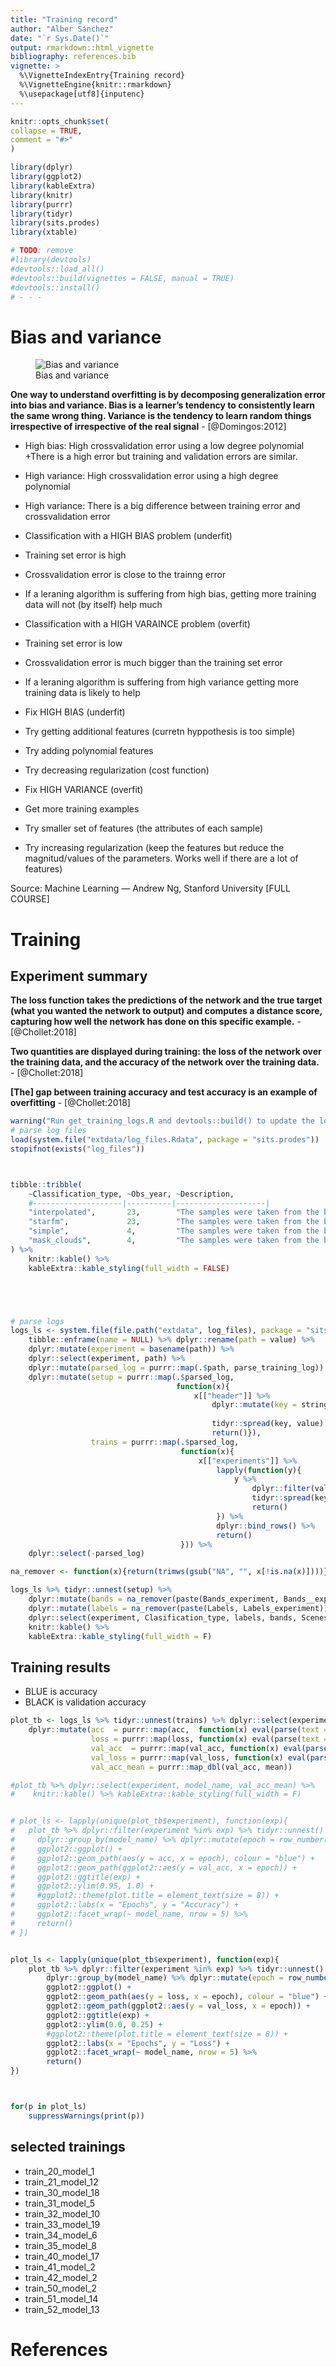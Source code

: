 ```yaml
---
title: "Training record"
author: "Alber Sánchez"
date: "`r Sys.Date()`"
output: rmarkdown::html_vignette
bibliography: references.bib
vignette: >
  %\VignetteIndexEntry{Training record}
  %\VignetteEngine{knitr::rmarkdown}
  %\usepackage[utf8]{inputenc}
---
```

  
  
  
```r
knitr::opts_chunk$set(
collapse = TRUE,
comment = "#>"
)

library(dplyr)
library(ggplot2)
library(kableExtra)
library(knitr)
library(purrr)
library(tidyr)
library(sits.prodes)
library(xtable)

# TODO: remove
#library(devtools)
#devtools::load_all()
#devtools::build(vignettes = FALSE, manual = TRUE)
#devtools::install()
# - - - 


```


# Bias and variance

![Bias and variance](./img/bias_variance.png)

**One way to understand overfitting is by decomposing generalization error into bias and variance. Bias is a learner’s tendency to consistently learn the same wrong thing. Variance is the tendency to learn random things irrespective of irrespective of the real signal** - [@Domingos:2012]


* High bias:     High crossvalidation error using a low  degree polynomial
+There is a high error but training and validation errors are similar. 
* High variance: High crossvalidation error using a high degree polynomial
+ High variance: There is a big difference between training error and crossvalidation error

* Classification with a HIGH BIAS problem (underfit)
+ Training set error is high
+ Crossvalidation error is close to the trainng error
+ If a leraning algorithm is suffering from high bias, getting more training data will not (by itself) help much
* Classification with a HIGH VARAINCE problem (overfit)
+ Training set error is low
+ Crossvalidation error is much bigger than the training set error
+ If a leraning algorithm is suffering from high variance getting more training data is likely to help

* Fix HIGH BIAS (underfit)
+ Try getting additional features (curretn hyppothesis is too simple)
+ Try adding polynomial features 
+ Try decreasing regularization (cost function)
* Fix HIGH VARIANCE (overfit)
+ Get more training examples
+ Try smaller set of features (the attributes of each sample)
+ Try increasing regularization (keep the features but reduce the magnitud/values of the parameters. Works well if there are a lot of features)

Source: Machine Learning — Andrew Ng, Stanford University [FULL COURSE]



# Training

## Experiment summary

**The loss function takes the predictions of the network and the true target (what
you wanted the network to output) and computes a distance score, capturing how well the
network has done on this specific example.** - [@Chollet:2018]

**Two quantities are displayed during training: the loss of the network over the training
data, and the accuracy of the network over the training data.** - [@Chollet:2018]

**[The] gap between training accuracy and test accuracy is an example of
overfitting** - [@Chollet:2018]



```r
warning("Run get_training_logs.R and devtools::build() to update the logs in this package!")
# parse log files
load(system.file("extdata/log_files.Rdata", package = "sits.prodes"))
stopifnot(exists("log_files"))



tibble::tribble(
    ~Classification_type, ~Obs_year, ~Description,
    #--------------------|----------|--------------------|
    "interpolated",       23,        "The samples were taken from the bricks of Landsat 8 where the clouds were filled up by interpolation of MXD13 data. The vegetation indexes were recalculated from the bricks of the corresponding bands.",
    "starfm",             23,        "The samples were taken from the bricks of Landsat 8 where the clouds were filled up by the StarFM mixture model (Landsat 8 - MOD13Q1 mixture model).",
    "simple",             4,         "The samples were taken from the bricks of the best 4 Landsat 8 images of a year.",
    "mask_clouds",        4,         "The samples were taken from the bricks of the best 4 Landsat 8 images of a year and the clouds were masked as 'no_data'."
) %>% 
    knitr::kable() %>% 
    kableExtra::kable_styling(full_width = FALSE) 





# parse logs
logs_ls <- system.file(file.path("extdata", log_files), package = "sits.prodes") %>%
    tibble::enframe(name = NULL) %>% dplyr::rename(path = value) %>% 
    dplyr::mutate(experiment = basename(path)) %>% 
    dplyr::select(experiment, path) %>%
    dplyr::mutate(parsed_log = purrr::map(.$path, parse_training_log)) %>% 
    dplyr::mutate(setup = purrr::map(.$parsed_log, 
                                     function(x){
                                         x[["header"]] %>%
                                             dplyr::mutate(key = stringr::str_replace_all(key, 
                                                                                          c("\\(" = "", "\\)" = "", " " = "_"))) %>% 
                                             tidyr::spread(key, value) %>%
                                             return()}),
                  trains = purrr::map(.$parsed_log, 
                                      function(x){
                                          x[["experiments"]] %>%
                                              lapply(function(y){
                                                  y %>% 
                                                      dplyr::filter(value != "<environment>") %>%
                                                      tidyr::spread(key, value) %>%
                                                      return() 
                                              }) %>%
                                              dplyr::bind_rows() %>%
                                              return()
                                      })) %>%
    dplyr::select(-parsed_log)

na_remover <- function(x){return(trimws(gsub("NA", "", x[!is.na(x)])))}

logs_ls %>% tidyr::unnest(setup) %>% 
    dplyr::mutate(bands = na_remover(paste(Bands_experiment, Bands__experiment))) %>%
    dplyr::mutate(labels = na_remover(paste(Labels, Labels_experiment))) %>%
    dplyr::select(experiment, Clasification_type, labels, bands, Scenes_experiment) %>%
    knitr::kable() %>% 
    kableExtra::kable_styling(full_width = F) 
```

## Training results

- BLUE is accuracy
- BLACK is validation accuracy


```r
plot_tb <- logs_ls %>% tidyr::unnest(trains) %>% dplyr::select(experiment, model_name, acc, loss, val_acc, val_loss) %>%
    dplyr::mutate(acc  = purrr::map(acc,  function(x) eval(parse(text = x))),
                  loss = purrr::map(loss, function(x) eval(parse(text = x))),
                  val_acc  = purrr::map(val_acc, function(x) eval(parse(text = x))),
                  val_loss = purrr::map(val_loss, function(x) eval(parse(text = x))), 
                  val_acc_mean = purrr::map_dbl(val_acc, mean)) 

#plot_tb %>% dplyr::select(experiment, model_name, val_acc_mean) %>%
#    knitr::kable() %>% kableExtra::kable_styling(full_width = F)


# plot_ls <- lapply(unique(plot_tb$experiment), function(exp){
#   plot_tb %>% dplyr::filter(experiment %in% exp) %>% tidyr::unnest() %>%
#     dplyr::group_by(model_name) %>% dplyr::mutate(epoch = row_number()) %>% 
#     ggplot2::ggplot() +
#     ggplot2::geom_path(aes(y = acc, x = epoch), colour = "blue") +
#     ggplot2::geom_path(ggplot2::aes(y = val_acc, x = epoch)) +
#     ggplot2::ggtitle(exp) +
#     ggplot2::ylim(0.95, 1.0) +
#     #ggplot2::theme(plot.title = element_text(size = 8)) +
#     ggplot2::labs(x = "Epochs", y = "Accuracy") + 
#     ggplot2::facet_wrap(~ model_name, nrow = 5) %>%
#     return()
# })


plot_ls <- lapply(unique(plot_tb$experiment), function(exp){
    plot_tb %>% dplyr::filter(experiment %in% exp) %>% tidyr::unnest() %>%
        dplyr::group_by(model_name) %>% dplyr::mutate(epoch = row_number()) %>%
        ggplot2::ggplot() +
        ggplot2::geom_path(aes(y = loss, x = epoch), colour = "blue") +
        ggplot2::geom_path(ggplot2::aes(y = val_loss, x = epoch)) +
        ggplot2::ggtitle(exp) +
        ggplot2::ylim(0.0, 0.25) +
        #ggplot2::theme(plot.title = element_text(size = 8)) +
        ggplot2::labs(x = "Epochs", y = "Loss") +
        ggplot2::facet_wrap(~ model_name, nrow = 5) %>%
        return()
})



for(p in plot_ls)
    suppressWarnings(print(p))

```

## selected trainings
- train_20_model_1
- train_21_model_12
- train_30_model_18
- train_31_model_5
- train_32_model_10
- train_33_model_19
- train_34_model_6
- train_35_model_8
- train_40_model_17
- train_41_model_2
- train_42_model_2
- train_50_model_2
- train_51_model_14
- train_52_model_13

# References
